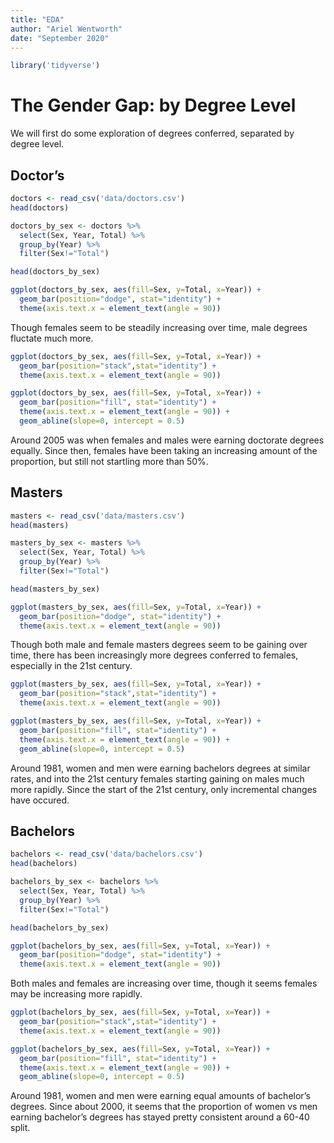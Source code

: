 ```yaml
---
title: "EDA"
author: "Ariel Wentworth"
date: "September 2020"
---
```


```r
library('tidyverse')
```


# The Gender Gap: by Degree Level
We will first do some exploration of degrees conferred, separated by degree level.

## Doctor's
```r
doctors <- read_csv('data/doctors.csv')
head(doctors)
```

```r
doctors_by_sex <- doctors %>%
  select(Sex, Year, Total) %>%
  group_by(Year) %>%
  filter(Sex!="Total")

head(doctors_by_sex)
```

```r
ggplot(doctors_by_sex, aes(fill=Sex, y=Total, x=Year)) + 
  geom_bar(position="dodge", stat="identity") +
  theme(axis.text.x = element_text(angle = 90))
```

Though females seem to be steadily increasing over time, male degrees fluctate much more.

```r
ggplot(doctors_by_sex, aes(fill=Sex, y=Total, x=Year)) + 
  geom_bar(position="stack",stat="identity") +
  theme(axis.text.x = element_text(angle = 90))
```

```r
ggplot(doctors_by_sex, aes(fill=Sex, y=Total, x=Year)) + 
  geom_bar(position="fill", stat="identity") +
  theme(axis.text.x = element_text(angle = 90)) +
  geom_abline(slope=0, intercept = 0.5)
```

Around 2005 was when females and males were earning doctorate degrees equally. Since then, females have been taking an increasing amount of the proportion, but still not startling more than 50%.

## Masters
```r
masters <- read_csv('data/masters.csv')
head(masters)
```

```r
masters_by_sex <- masters %>%
  select(Sex, Year, Total) %>%
  group_by(Year) %>%
  filter(Sex!="Total")

head(masters_by_sex)
```

```r
ggplot(masters_by_sex, aes(fill=Sex, y=Total, x=Year)) + 
  geom_bar(position="dodge", stat="identity") +
  theme(axis.text.x = element_text(angle = 90))
```

Though both male and female masters degrees seem to be gaining over time, there has been increasingly more degrees conferred to females, especially in the 21st century.

```r
ggplot(masters_by_sex, aes(fill=Sex, y=Total, x=Year)) + 
  geom_bar(position="stack",stat="identity") +
  theme(axis.text.x = element_text(angle = 90))
```

```r
ggplot(masters_by_sex, aes(fill=Sex, y=Total, x=Year)) + 
  geom_bar(position="fill", stat="identity") +
  theme(axis.text.x = element_text(angle = 90)) +
  geom_abline(slope=0, intercept = 0.5)
```

Around 1981, women and men were earning bachelors degrees at similar rates, and into the 21st century females starting gaining on males much more rapidly. Since the start of the 21st century, only incremental changes have occured.

## Bachelors
```r
bachelors <- read_csv('data/bachelors.csv')
head(bachelors)
```

```r
bachelors_by_sex <- bachelors %>%
  select(Sex, Year, Total) %>%
  group_by(Year) %>%
  filter(Sex!="Total")

head(bachelors_by_sex)
```

```r
ggplot(bachelors_by_sex, aes(fill=Sex, y=Total, x=Year)) + 
  geom_bar(position="dodge", stat="identity") +
  theme(axis.text.x = element_text(angle = 90))
```

Both males and females are increasing over time, though it seems females may be increasing more rapidly.

```r
ggplot(bachelors_by_sex, aes(fill=Sex, y=Total, x=Year)) + 
  geom_bar(position="stack",stat="identity") +
  theme(axis.text.x = element_text(angle = 90))
```

```r
ggplot(bachelors_by_sex, aes(fill=Sex, y=Total, x=Year)) + 
  geom_bar(position="fill", stat="identity") +
  theme(axis.text.x = element_text(angle = 90)) +
  geom_abline(slope=0, intercept = 0.5)
```

Around 1981, women and men were earning equal amounts of bachelor's degrees. Since about 2000, it seems that the proportion of women vs men earning bachelor's degrees has stayed pretty consistent around a 60-40 split.



